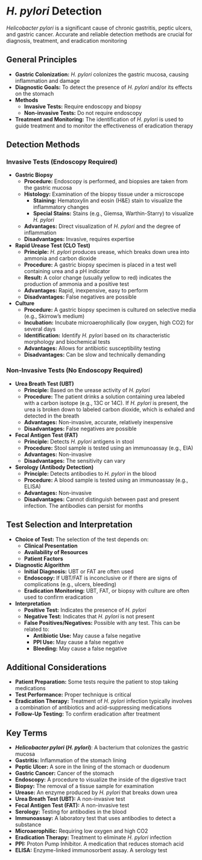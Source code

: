 #  *H. pylori* Detection {-}

*Helicobacter pylori* is a significant cause of chronic gastritis, peptic ulcers, and gastric cancer. Accurate and reliable detection methods are crucial for diagnosis, treatment, and eradication monitoring

## **General Principles** {-}

*   **Gastric Colonization:** *H. pylori* colonizes the gastric mucosa, causing inflammation and damage
*   **Diagnostic Goals:** To detect the presence of *H. pylori* and/or its effects on the stomach
*   **Methods**
    *   **Invasive Tests:** Require endoscopy and biopsy
    *   **Non-invasive Tests:** Do not require endoscopy
*   **Treatment and Monitoring:** The identification of *H. pylori* is used to guide treatment and to monitor the effectiveness of eradication therapy

## **Detection Methods** {-}

### **Invasive Tests (Endoscopy Required)** {-}

*   **Gastric Biopsy**
    *   **Procedure:** Endoscopy is performed, and biopsies are taken from the gastric mucosa
    *   **Histology:** Examination of the biopsy tissue under a microscope
        *   **Staining:** Hematoxylin and eosin (H&E) stain to visualize the inflammatory changes
        *   **Special Stains:** Stains (e.g., Giemsa, Warthin-Starry) to visualize *H. pylori*
    *   **Advantages:** Direct visualization of *H. pylori* and the degree of inflammation
    *   **Disadvantages:** Invasive, requires expertise
*   **Rapid Urease Test (CLO Test)**
    *   **Principle:** *H. pylori* produces urease, which breaks down urea into ammonia and carbon dioxide
    *   **Procedure:** A gastric biopsy specimen is placed in a test well containing urea and a pH indicator
    *   **Result:** A color change (usually yellow to red) indicates the production of ammonia and a positive test
    *   **Advantages:** Rapid, inexpensive, easy to perform
    *   **Disadvantages:** False negatives are possible
*   **Culture**
    *   **Procedure:** A gastric biopsy specimen is cultured on selective media (e.g., Skirrow's medium)
    *   **Incubation:** Incubate microaerophilically (low oxygen, high CO2) for several days
    *   **Identification:** Identify *H. pylori* based on its characteristic morphology and biochemical tests
    *   **Advantages:** Allows for antibiotic susceptibility testing
    *   **Disadvantages:** Can be slow and technically demanding

### **Non-Invasive Tests (No Endoscopy Required)** {-}

*   **Urea Breath Test (UBT)**
    *   **Principle:** Based on the urease activity of *H. pylori*
    *   **Procedure:** The patient drinks a solution containing urea labeled with a carbon isotope (e.g., 13C or 14C). If *H. pylori* is present, the urea is broken down to labeled carbon dioxide, which is exhaled and detected in the breath
    *   **Advantages:** Non-invasive, accurate, relatively inexpensive
    *   **Disadvantages:** False negatives are possible
*   **Fecal Antigen Test (FAT)**
    *   **Principle:** Detects *H. pylori* antigens in stool
    *   **Procedure:** Stool sample is tested using an immunoassay (e.g., EIA)
    *   **Advantages:** Non-invasive
    *   **Disadvantages:** The sensitivity can vary
*   **Serology (Antibody Detection)**
    *   **Principle:** Detects antibodies to *H. pylori* in the blood
    *   **Procedure:** A blood sample is tested using an immunoassay (e.g., ELISA)
    *   **Advantages:** Non-invasive
    *   **Disadvantages:** Cannot distinguish between past and present infection. The antibodies can persist for months

## **Test Selection and Interpretation** {-}

*   **Choice of Test:** The selection of the test depends on:
    *   **Clinical Presentation**
    *   **Availability of Resources**
    *   **Patient Factors**
*   **Diagnostic Algorithm**
    *   **Initial Diagnosis:** UBT or FAT are often used
    *   **Endoscopy:** If UBT/FAT is inconclusive or if there are signs of complications (e.g., ulcers, bleeding)
    *   **Eradication Monitoring:** UBT, FAT, or biopsy with culture are often used to confirm eradication
*   **Interpretation**
    *   **Positive Test:** Indicates the presence of *H. pylori*
    *   **Negative Test:** Indicates that *H. pylori* is not present
    *   **False Positives/Negatives:** Possible with any test. This can be related to:
        *   **Antibiotic Use:** May cause a false negative
        *   **PPI Use:** May cause a false negative
        *   **Bleeding:** May cause a false negative

## **Additional Considerations** {-}

*   **Patient Preparation:** Some tests require the patient to stop taking medications
*   **Test Performance:** Proper technique is critical
*   **Eradication Therapy:** Treatment of *H. pylori* infection typically involves a combination of antibiotics and acid-suppressing medications
*   **Follow-Up Testing:** To confirm eradication after treatment

## **Key Terms** {-}

*   ***Helicobacter pylori* (*H. pylori*)**: A bacterium that colonizes the gastric mucosa
*   **Gastritis:** Inflammation of the stomach lining
*   **Peptic Ulcer:** A sore in the lining of the stomach or duodenum
*   **Gastric Cancer:** Cancer of the stomach
*   **Endoscopy:** A procedure to visualize the inside of the digestive tract
*   **Biopsy:** The removal of a tissue sample for examination
*   **Urease:** An enzyme produced by *H. pylori* that breaks down urea
*   **Urea Breath Test (UBT):** A non-invasive test
*   **Fecal Antigen Test (FAT):** A non-invasive test
*   **Serology:** Testing for antibodies in the blood
*   **Immunoassay:** A laboratory test that uses antibodies to detect a substance
*   **Microaerophilic:** Requiring low oxygen and high CO2
*   **Eradication Therapy:** Treatment to eliminate *H. pylori* infection
*   **PPI:** Proton Pump Inhibitor. A medication that reduces stomach acid
*   **ELISA:** Enzyme-linked immunosorbent assay. A serology test
